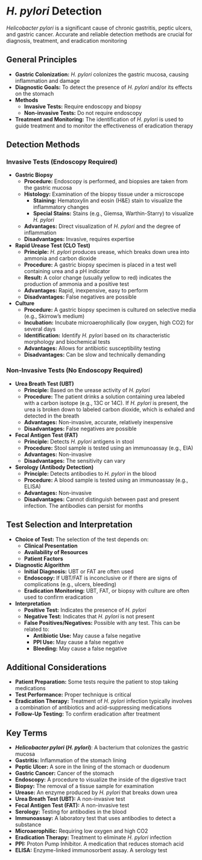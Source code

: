 #  *H. pylori* Detection {-}

*Helicobacter pylori* is a significant cause of chronic gastritis, peptic ulcers, and gastric cancer. Accurate and reliable detection methods are crucial for diagnosis, treatment, and eradication monitoring

## **General Principles** {-}

*   **Gastric Colonization:** *H. pylori* colonizes the gastric mucosa, causing inflammation and damage
*   **Diagnostic Goals:** To detect the presence of *H. pylori* and/or its effects on the stomach
*   **Methods**
    *   **Invasive Tests:** Require endoscopy and biopsy
    *   **Non-invasive Tests:** Do not require endoscopy
*   **Treatment and Monitoring:** The identification of *H. pylori* is used to guide treatment and to monitor the effectiveness of eradication therapy

## **Detection Methods** {-}

### **Invasive Tests (Endoscopy Required)** {-}

*   **Gastric Biopsy**
    *   **Procedure:** Endoscopy is performed, and biopsies are taken from the gastric mucosa
    *   **Histology:** Examination of the biopsy tissue under a microscope
        *   **Staining:** Hematoxylin and eosin (H&E) stain to visualize the inflammatory changes
        *   **Special Stains:** Stains (e.g., Giemsa, Warthin-Starry) to visualize *H. pylori*
    *   **Advantages:** Direct visualization of *H. pylori* and the degree of inflammation
    *   **Disadvantages:** Invasive, requires expertise
*   **Rapid Urease Test (CLO Test)**
    *   **Principle:** *H. pylori* produces urease, which breaks down urea into ammonia and carbon dioxide
    *   **Procedure:** A gastric biopsy specimen is placed in a test well containing urea and a pH indicator
    *   **Result:** A color change (usually yellow to red) indicates the production of ammonia and a positive test
    *   **Advantages:** Rapid, inexpensive, easy to perform
    *   **Disadvantages:** False negatives are possible
*   **Culture**
    *   **Procedure:** A gastric biopsy specimen is cultured on selective media (e.g., Skirrow's medium)
    *   **Incubation:** Incubate microaerophilically (low oxygen, high CO2) for several days
    *   **Identification:** Identify *H. pylori* based on its characteristic morphology and biochemical tests
    *   **Advantages:** Allows for antibiotic susceptibility testing
    *   **Disadvantages:** Can be slow and technically demanding

### **Non-Invasive Tests (No Endoscopy Required)** {-}

*   **Urea Breath Test (UBT)**
    *   **Principle:** Based on the urease activity of *H. pylori*
    *   **Procedure:** The patient drinks a solution containing urea labeled with a carbon isotope (e.g., 13C or 14C). If *H. pylori* is present, the urea is broken down to labeled carbon dioxide, which is exhaled and detected in the breath
    *   **Advantages:** Non-invasive, accurate, relatively inexpensive
    *   **Disadvantages:** False negatives are possible
*   **Fecal Antigen Test (FAT)**
    *   **Principle:** Detects *H. pylori* antigens in stool
    *   **Procedure:** Stool sample is tested using an immunoassay (e.g., EIA)
    *   **Advantages:** Non-invasive
    *   **Disadvantages:** The sensitivity can vary
*   **Serology (Antibody Detection)**
    *   **Principle:** Detects antibodies to *H. pylori* in the blood
    *   **Procedure:** A blood sample is tested using an immunoassay (e.g., ELISA)
    *   **Advantages:** Non-invasive
    *   **Disadvantages:** Cannot distinguish between past and present infection. The antibodies can persist for months

## **Test Selection and Interpretation** {-}

*   **Choice of Test:** The selection of the test depends on:
    *   **Clinical Presentation**
    *   **Availability of Resources**
    *   **Patient Factors**
*   **Diagnostic Algorithm**
    *   **Initial Diagnosis:** UBT or FAT are often used
    *   **Endoscopy:** If UBT/FAT is inconclusive or if there are signs of complications (e.g., ulcers, bleeding)
    *   **Eradication Monitoring:** UBT, FAT, or biopsy with culture are often used to confirm eradication
*   **Interpretation**
    *   **Positive Test:** Indicates the presence of *H. pylori*
    *   **Negative Test:** Indicates that *H. pylori* is not present
    *   **False Positives/Negatives:** Possible with any test. This can be related to:
        *   **Antibiotic Use:** May cause a false negative
        *   **PPI Use:** May cause a false negative
        *   **Bleeding:** May cause a false negative

## **Additional Considerations** {-}

*   **Patient Preparation:** Some tests require the patient to stop taking medications
*   **Test Performance:** Proper technique is critical
*   **Eradication Therapy:** Treatment of *H. pylori* infection typically involves a combination of antibiotics and acid-suppressing medications
*   **Follow-Up Testing:** To confirm eradication after treatment

## **Key Terms** {-}

*   ***Helicobacter pylori* (*H. pylori*)**: A bacterium that colonizes the gastric mucosa
*   **Gastritis:** Inflammation of the stomach lining
*   **Peptic Ulcer:** A sore in the lining of the stomach or duodenum
*   **Gastric Cancer:** Cancer of the stomach
*   **Endoscopy:** A procedure to visualize the inside of the digestive tract
*   **Biopsy:** The removal of a tissue sample for examination
*   **Urease:** An enzyme produced by *H. pylori* that breaks down urea
*   **Urea Breath Test (UBT):** A non-invasive test
*   **Fecal Antigen Test (FAT):** A non-invasive test
*   **Serology:** Testing for antibodies in the blood
*   **Immunoassay:** A laboratory test that uses antibodies to detect a substance
*   **Microaerophilic:** Requiring low oxygen and high CO2
*   **Eradication Therapy:** Treatment to eliminate *H. pylori* infection
*   **PPI:** Proton Pump Inhibitor. A medication that reduces stomach acid
*   **ELISA:** Enzyme-linked immunosorbent assay. A serology test
